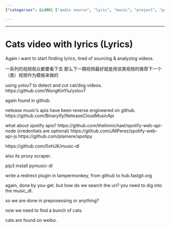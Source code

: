 ```yaml
---
{"categories": &id001 ["audio source", "lyric", "music", "project", "pyjom"], "category": "Music", "date": "2023-12-22 23:52:59", "description": "The article discusses techniques for finding and extracting lyrics, detecting cat/dog videos using YOLOv7, and utilizing various APIs for music platforms like Netease Music and Spotify. The discussion also covers installing pymusic-dl, creating a redirect plugin for Tampermonkey, and searching URI in music_dl while finding cats on Weibo.", "tags": *id001, "title": "Cats video with lyrics_1"}

---
```


------

# Cats video with lyrics (Lyrics)

Again i want to start finding lyrics, tired of sourcing & analyzing videos.

一系列的视频观众都要看下去 那么下一期视频最好就是用该类视频的推荐下一个（类）视频作为模板来做的

using yolov7 to detect and cut cat/dog videos.
https://github.com/WongKinYiu/yolov7

again found in github.

netease music's apis have been reverse engineered on github.
https://github.com/Binaryify/NeteaseCloudMusicApi

what about spotify apis?
https://github.com/thelinmichael/spotify-web-api-node (credentials are optional)
https://github.com/JMPerez/spotify-web-api-js
https://github.com/plamere/spotipy

https://github.com/0xHJK/music-dl

also its proxy scraper.

pip3 install pymusic-dl

write a redirect plugin in tampermonkey, from github to hub.fastgit.org

again, done by you-get. but how do we search the uri? you need to dig into the music_dl.

so we are done in preposessing or anything?

now we need to find a bunch of cats.

cats are found on weibo.

